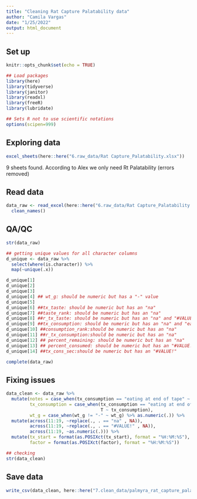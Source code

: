 ```yaml
---
title: "Cleaning Rat Capture Palatability data"
author: "Camila Vargas"
date: "1/25/2022"
output: html_document
---
```


## Set up

```r
knitr::opts_chunk$set(echo = TRUE)

## Load packages
library(here)
library(tidyverse)
library(janitor)
library(readxl)
library(freeR)
library(lubridate)

## Sets R not to use scientific notations
options(scipen=999) 

```

## Exploring data
```r

excel_sheets(here::here("6.raw_data/Rat Capture_Palatability.xlsx"))

```

9 sheets found. According to Alex we only need Rt Palatability (errors removed)

## Read data
```r
data_raw <- read_excel(here::here("6.raw_data/Rat Capture_Palatability.xlsx"), sheet = "Rt Palatability (errors removd)") %>% 
  clean_names()
```


## QA/QC
```r
str(data_raw)

## getting unique values for all character columns 
d_unique <- data_raw %>% 
  select(where(is.character)) %>%
  map(~unique(.x))

d_unique[1]
d_unique[2]
d_unique[3]
d_unique[4] ## wt_g: should be numeric but has a "-" value
d_unique[5]
d_unique[6] ##tx_taste: should be numeric but has an "na"
d_unique[7] ##taste_rank: should be numeric but has an "na"
d_unique[8] ##r_tx_taste: should be numeric but has an "na" and "#VALUE!"
d_unique[9] ##tx_consumption: should be numeric but has an "na" and "eating at end of tape"
d_unique[10] ##consumption_rank:should be numeric but has an "na"
d_unique[11] ##r_tx_consumption:should be numeric but has an "na"
d_unique[12] ## percent_remaining: should be numeric but has an "na"
d_unique[13] ## percent_consumed: should be numeric but has an "#VALUE!"
d_unique[14] ##tx_cons_sec:should be numeric but has an "#VALUE!"

complete(data_raw)

```


## Fixing issues
```r

data_clean <- data_raw %>%
  mutate(notes = case_when(tx_consumption == "eating at end of tape" ~ "eating at end of tape"),
         tx_consumption = case_when(tx_consumption == "eating at end of tape" ~ "na",
                                    T ~ tx_consumption),
         wt_g = case_when(wt_g != "-" ~ wt_g) %>% as.numeric(.)) %>% 
  mutate(across(11:19, ~replace(., . == "na" , NA)),
         across(11:19, ~replace(., . == "#VALUE!" , NA)),
         across(11:19, ~as.numeric(.))) %>% 
  mutate(tx_start = format(as.POSIXct(tx_start), format = "%H:%M:%S"),
         factor = format(as.POSIXct(factor), format = "%H:%M:%S"))

## checking
str(data_clean)

```

## Save data
```r
write_csv(data_clean, here::here("7.clean_data/palmyra_rat_capture_palatability_2010.csv"))
```

